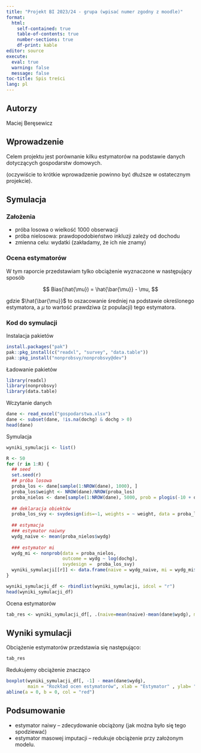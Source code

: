 ```yaml
---
title: "Projekt BI 2023/24 - grupa (wpisać numer zgodny z moodle)"
format: 
  html:
    self-contained: true
    table-of-contents: true
    number-sections: true
    df-print: kable
editor: source
execute: 
  eval: true
  warning: false
  message: false
toc-title: Spis treści
lang: pl
---
```


## Autorzy

Maciej Beręsewicz

## Wprowadzenie

Celem projektu jest porównanie kilku estymatorów na podstawie danych dotyczących gospodarstw domowych. 

(oczywiście to krótkie wprowadzenie powinno być dłuższe w ostatecznym projekcie).

## Symulacja

### Założenia

+ próba losowa o wielkość 1000 obserwacji
+ próba nielosowa: prawdopodobieństwo inkluzji zależy od dochodu 
+ zmienna celu: wydatki (zakładamy, że ich nie znamy)

### Ocena estymatorów

W tym raporcie przedstawiam tylko obciążenie wyznaczone w następujący sposób

$$
Bias(\hat{\mu})  = \hat{\bar{\mu}} - \mu,
$$

gdzie $\hat{\bar{\mu}}$ to oszacowanie średniej na podstawie określonego estymatora, a $\mu$ to wartość prawdziwa (z populacji) tego estymatora.

### Kod do symulacji

Instalacja pakietów

```r
install.packages("pak")
pak::pkg_install(c("readxl", "survey", "data.table"))
pak::pkg_install("nonprobsvy/nonprobsvy@dev")
```

Ładowanie pakietów
```r
library(readxl)
library(nonprobsvy)
library(data.table)
```

Wczytanie danych

```r
dane <- read_excel("gospodarstwa.xlsx")
dane <- subset(dane, !is.na(dochg) & dochg > 0)
head(dane)
```

Symulacja

```r
wyniki_symulacji <- list()

R <- 50
for (r in 1:R) {
  ## seed
  set.seed(r)
  ## próba losowa
  proba_los <- dane[sample(1:NROW(dane), 1000), ]
  proba_los$weight <- NROW(dane)/NROW(proba_los)
  proba_nielos <- dane[sample(1:NROW(dane), 5000, prob = plogis(-10 + dane$dochg/mean(dane$dochg))), ]
  
  ## deklaracja obiektów
  proba_los_svy <- svydesign(ids=~1, weights = ~ weight, data = proba_los)
  
  ## estymacja 
  ### estymator naiwny
  wydg_naive <- mean(proba_nielos$wydg)
  
  ### estymator mi
  wydg_mi <- nonprob(data = proba_nielos,
                     outcome = wydg ~ log(dochg),
                     svydesign =  proba_los_svy)
  wyniki_symulacji[[r]] <- data.frame(naive = wydg_naive, mi = wydg_mi$output$mean)
}

wyniki_symulacji_df <- rbindlist(wyniki_symulacji, idcol = "r")
head(wyniki_symulacji_df)
```

Ocena estymatorów

```r
tab_res <- wyniki_symulacji_df[, .(naive=mean(naive)-mean(dane$wydg), mi = mean(mi)-mean(mean(dane$wydg)))]
```


## Wyniki symulacji

Obciążenie estymatorów przedstawia się następująco:

```r
tab_res
```

Redukujemy obciążenie znacząco

```r
boxplot(wyniki_symulacji_df[, -1] - mean(dane$wydg), 
        main = "Rozkład ocen estymatorów", xlab = "Estymator" , ylab= "Obciązenie")
abline(a = 0, b = 0, col = "red")
```


## Podsumowanie

-   estymator naiwy -- zdecydowanie obciążony (jak można było się tego spodziewać)
- estymator masowej imputacji -- redukuje obciążenie przy założonym modelu.
